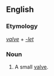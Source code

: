 ==English==

===Etymology===
''[[valve]]'' + ''[[-let]]''

===Noun===
{{en-noun}}

# A small [[valve]].